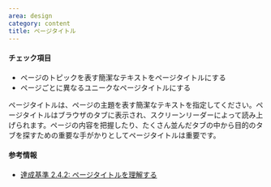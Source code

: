 ```yaml
---
area: design
category: content
title: ページタイトル
---
```


#### チェック項目

- ページのトピックを表す簡潔なテキストをページタイトルにする
- ページごとに異なるユニークなページタイトルにする

ページタイトルは、ページの主題を表す簡潔なテキストを指定してください。ページタイトルはブラウザのタブに表示され、スクリーンリーダーによって読み上げられます。ページの内容を把握したり、たくさん並んだタブの中から目的のタブを探すための重要な手がかりとしてページタイトルは重要です。

#### 参考情報

- [達成基準 2.4.2: ページタイトルを理解する](https://waic.jp/docs/WCAG21/Understanding/page-titled.html)
